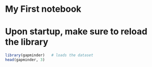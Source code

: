 # My First notebook

# Upon startup, make sure to reload the library
```r
library(gapminder)   # loads the dataset
head(gapminder, 3)
```
